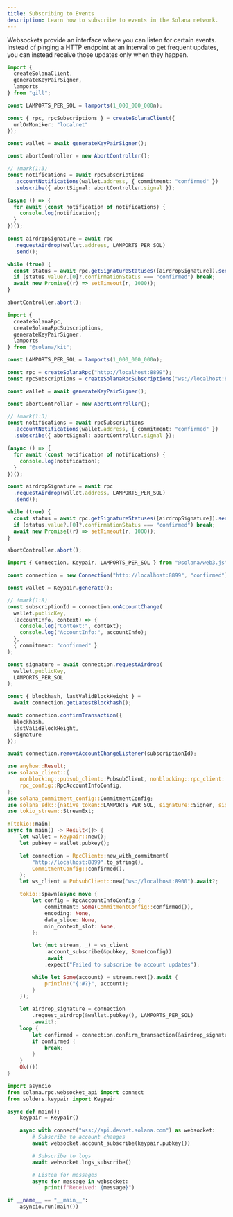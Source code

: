 ```yaml
---
title: Subscribing to Events
description: Learn how to subscribe to events in the Solana network.
---
```


Websockets provide an interface where you can listen for certain events. Instead
of pinging a HTTP endpoint at an interval to get frequent updates, you can
instead receive those updates only when they happen.

<CodeTabs storage="cookbook">

```ts !! title="Gill"
import {
  createSolanaClient,
  generateKeyPairSigner,
  lamports
} from "gill";

const LAMPORTS_PER_SOL = lamports(1_000_000_000n);

const { rpc, rpcSubscriptions } = createSolanaClient({
  urlOrMoniker: "localnet"
});

const wallet = await generateKeyPairSigner();

const abortController = new AbortController();

// !mark(1:3)
const notifications = await rpcSubscriptions
  .accountNotifications(wallet.address, { commitment: "confirmed" })
  .subscribe({ abortSignal: abortController.signal });

(async () => {
  for await (const notification of notifications) {
    console.log(notification);
  }
})();

const airdropSignature = await rpc
  .requestAirdrop(wallet.address, LAMPORTS_PER_SOL)
  .send();

while (true) {
  const status = await rpc.getSignatureStatuses([airdropSignature]).send();
  if (status.value?.[0]?.confirmationStatus === "confirmed") break;
  await new Promise((r) => setTimeout(r, 1000));
}

abortController.abort();
```

```ts !! title="Kit"
import {
  createSolanaRpc,
  createSolanaRpcSubscriptions,
  generateKeyPairSigner,
  lamports
} from "@solana/kit";

const LAMPORTS_PER_SOL = lamports(1_000_000_000n);

const rpc = createSolanaRpc("http://localhost:8899");
const rpcSubscriptions = createSolanaRpcSubscriptions("ws://localhost:8900");

const wallet = await generateKeyPairSigner();

const abortController = new AbortController();

// !mark(1:3)
const notifications = await rpcSubscriptions
  .accountNotifications(wallet.address, { commitment: "confirmed" })
  .subscribe({ abortSignal: abortController.signal });

(async () => {
  for await (const notification of notifications) {
    console.log(notification);
  }
})();

const airdropSignature = await rpc
  .requestAirdrop(wallet.address, LAMPORTS_PER_SOL)
  .send();

while (true) {
  const status = await rpc.getSignatureStatuses([airdropSignature]).send();
  if (status.value?.[0]?.confirmationStatus === "confirmed") break;
  await new Promise((r) => setTimeout(r, 1000));
}

abortController.abort();
```

```ts !! title="Legacy"
import { Connection, Keypair, LAMPORTS_PER_SOL } from "@solana/web3.js";

const connection = new Connection("http://localhost:8899", "confirmed");

const wallet = Keypair.generate();

// !mark(1:8)
const subscriptionId = connection.onAccountChange(
  wallet.publicKey,
  (accountInfo, context) => {
    console.log("Context:", context);
    console.log("AccountInfo:", accountInfo);
  },
  { commitment: "confirmed" }
);

const signature = await connection.requestAirdrop(
  wallet.publicKey,
  LAMPORTS_PER_SOL
);

const { blockhash, lastValidBlockHeight } =
  await connection.getLatestBlockhash();

await connection.confirmTransaction({
  blockhash,
  lastValidBlockHeight,
  signature
});

await connection.removeAccountChangeListener(subscriptionId);
```

```rust !! title="Rust"
use anyhow::Result;
use solana_client::{
    nonblocking::pubsub_client::PubsubClient, nonblocking::rpc_client::RpcClient,
    rpc_config::RpcAccountInfoConfig,
};
use solana_commitment_config::CommitmentConfig;
use solana_sdk::{native_token::LAMPORTS_PER_SOL, signature::Signer, signer::keypair::Keypair};
use tokio_stream::StreamExt;

#[tokio::main]
async fn main() -> Result<()> {
    let wallet = Keypair::new();
    let pubkey = wallet.pubkey();

    let connection = RpcClient::new_with_commitment(
        "http://localhost:8899".to_string(),
        CommitmentConfig::confirmed(),
    );
    let ws_client = PubsubClient::new("ws://localhost:8900").await?;

    tokio::spawn(async move {
        let config = RpcAccountInfoConfig {
            commitment: Some(CommitmentConfig::confirmed()),
            encoding: None,
            data_slice: None,
            min_context_slot: None,
        };

        let (mut stream, _) = ws_client
            .account_subscribe(&pubkey, Some(config))
            .await
            .expect("Failed to subscribe to account updates");

        while let Some(account) = stream.next().await {
            println!("{:#?}", account);
        }
    });

    let airdrop_signature = connection
        .request_airdrop(&wallet.pubkey(), LAMPORTS_PER_SOL)
        .await?;
    loop {
        let confirmed = connection.confirm_transaction(&airdrop_signature).await?;
        if confirmed {
            break;
        }
    }
    Ok(())
}
```

```py !! title="Python"
import asyncio
from solana.rpc.websocket_api import connect
from solders.keypair import Keypair

async def main():
    keypair = Keypair()

    async with connect("wss://api.devnet.solana.com") as websocket:
        # Subscribe to account changes
        await websocket.account_subscribe(keypair.pubkey())

        # Subscribe to logs
        await websocket.logs_subscribe()

        # Listen for messages
        async for message in websocket:
            print(f"Received: {message}")

if __name__ == "__main__":
    asyncio.run(main())
```

</CodeTabs>
